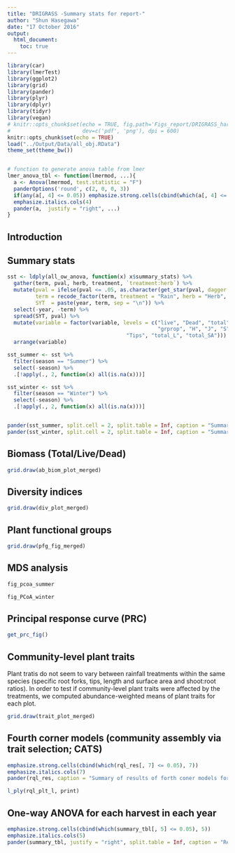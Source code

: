 ```yaml
---
title: "DRIGRASS -Summary stats for report-"
author: "Shun Hasegawa"
date: "17 October 2016"
output:
  html_document:
    toc: true
---
```


```r
library(car)
library(lmerTest)
library(ggplot2)
library(grid)
library(pander)
library(plyr)
library(dplyr)
library(tidyr)
library(vegan)
# knitr::opts_chunk$set(echo = TRUE, fig.path='Figs_report/DRIGRASS_harvest_',
#                       dev=c('pdf', 'png'), dpi = 600)
knitr::opts_chunk$set(echo = TRUE)
load("../Output/Data/all_obj.RData")
theme_set(theme_bw()) 


# function to generate anova table from lmer
lmer_anova_tbl <- function(lmermod, ...){
  a <- Anova(lmermod, test.statistic = "F")
  panderOptions('round', c(2, 0, 0, 3))
  if(any(a[, 4] <= 0.05)) emphasize.strong.cells(cbind(which(a[, 4] <= 0.05), 4))
  emphasize.italics.cols(4)
  pander(a,  justify = "right", ...)
}

```



## Introduction


## Summary stats


```r
sst <- ldply(all_ow_anova, function(x) x$summary_stats) %>%
  gather(term, pval, herb, treatment, `treatment:herb`) %>% 
  mutate(pval = ifelse(pval <= .05, as.character(get_star(pval, dagger = FALSE)), "ns"),
         term = recode_factor(term, treatment = "Rain", herb = "Herb", `treatment:herb` = "RxH"),
         SYT  = paste(year, term, sep = "\n")) %>%
  select(-year, -term) %>% 
  spread(SYT, pval) %>% 
  mutate(variable = factor(variable, levels = c("live", "Dead", "total", "c34ratios", 
                                                "grprop", "H", "J", "S", "Forks", "sr_ratio", 
                                      "Tips", "total_L", "total_SA"))) %>% 
  arrange(variable)

sst_summer <- sst %>% 
  filter(season == "Summer") %>% 
  select(-season) %>% 
  .[!apply(., 2, function(x) all(is.na(x)))]

sst_winter <- sst %>% 
  filter(season == "Winter") %>% 
  select(-season) %>% 
  .[!apply(., 2, function(x) all(is.na(x)))]


pander(sst_summer, split.cell = 2, split.table = Inf, caption = "Summary stats for summer harvests")
pander(sst_winter, split.cell = 2, split.table = Inf, caption = "Summary stats for winter harvests")

```



## Biomass (Total/Live/Dead)

```r
grid.draw(ab_biom_plot_merged)
```




## Diversity indices

```r
grid.draw(div_plot_merged)
```


## Plant functional groups


```r
grid.draw(pfg_fig_merged)
```




## MDS analysis

```r
fig_pcoa_summer
```

```r
fig_PCoA_winter
```




## Principal response curve (PRC)

```r
get_prc_fig()
```



## Community-level plant traits
Plant tratis do not seem to vary between rainfall treatments within the same species (specific root forks, tips, length and surface area and shoot:root ratios). In order to test if community-level plant traits were affected by the treatments, we computed abundance-weighted means of plant traits for each plot.

```r
grid.draw(trait_plot_merged)
```




## Fourth corner models (community assembly via trait selection; CATS)
```r
emphasize.strong.cells(cbind(which(rql_res[, 7] <= 0.05), 7))
emphasize.italics.cols(7)
pander(rql_res, caption = "Summary of results of forth coner models for each harvest")
```


```r
l_ply(rql_plt_l, print)
```



## One-way ANOVA for each harvest in each year
```r
emphasize.strong.cells(cbind(which(summary_tbl[, 5] <= 0.05), 5))
emphasize.italics.cols(5)
pander(summary_tbl, justify = "right", split.table = Inf, caption = "Results of one-way ANOVA and summary with mean±SE (n = 6 [control-herb] or 12[added- & control-herb]). Where there was a significant treatment effect at P < 0.05, post-hoc tests were performed. The results of post-hoc comparisons are shown by letters alongside parenthesis.")

```
